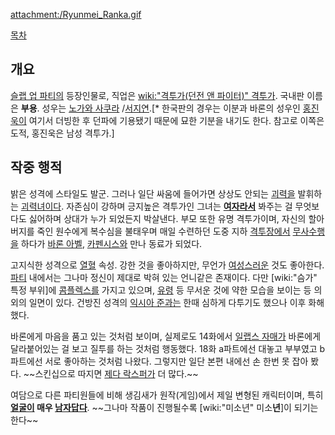 attachment:/Ryunmei_Ranka.gif

[[목차]]

== 개요 ==
[[슬랩 업 파티]]의 등장인물로, 직업은 [[wiki:"격투가(던전 앤 파이터)" 격투가]]. 국내판 이름은 '''부용'''. 성우는 [[노가와 사쿠라]] /[[서지연]].[* 한국판의 경우는 이분과 바론의 성우인 [[홍진욱]]이 여기서 더빙한 후 던파에 기용됐기 때문에 묘한 기분을 내기도 한다. 참고로 이쪽은 도적, 홍진욱은 남성 격투가.]

== 작중 행적 ==
밝은 성격에 스타일도 발군. 그러나 일단 싸움에 들어가면 상상도 안되는 [[괴력]]을 발휘하는 [[괴력녀]]이다. 자존심이 강하며 긍지높은 격투가인 그녀는 '''[[여자]]라서''' 봐주는 걸 무엇보다도 싫어하며 상대가 누가 되었든지 박살낸다. 부모 또한 유명 격투가이며, 자신의 할아버지를 죽인 원수에게 복수심을 불태우며 매일 수련하던 도중 지하 [[격투장]]에서 [[무사수행]]을 하다가 [[바론 아벨]], [[카펜시스]]와 만나 동료가 되었다.

고지식한 성격으로 [[열혈]] 속성. 강한 것을 좋아하지만, 무언가 [[여성]]스러운 것도 좋아한다. [[파티]] 내에서는 그나마 정신이 제대로 박혀 있는 언니같은 존재이다. 다만 [wiki:"슴가" 특정 부위]에 [[콤플렉스]]를 가지고 있으며, [[유령]] 등 무서운 것에 약한 모습을 보이는 등 의외의 일면이 있다. 건방진 성격의 [[익시아 준]]과는 한때 심하게 다투기도 했으나 이후 화해했다.

바론에게 마음을 품고 있는 것처럼 보이며, 실제로도 14화에서 [[일랩스 자매]]가 바론에게 달라붙어있는 걸 보고 질투를 하는 것처럼 행동했다. 18화 a파트에선 대놓고 부부였고 b파트에선 서로 좋아하는 것처럼 나왔다. 그렇지만 일단 본편 내에선 손 한번 못 잡아 봤다. ~~스킨십으로 따지면 [[제다 락스퍼]]가 더 많다.~~ 

여담으로 다른 파티원들에 비해 생김새가 원작(게임)에서 제일 변형된 캐릭터이며, 특히 '''[[얼굴]]이 매우 [[남자]]답다'''. ~~그나마 작품이 진행될수록 [wiki:"미소년" 미소'''년''']이 되기는 한다~~
